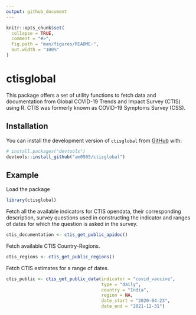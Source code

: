 ```yaml
---
output: github_document
---
```


<!-- README.md is generated from README.Rmd. Please edit that file -->

```r
knitr::opts_chunk$set(
  collapse = TRUE,
  comment = "#>",
  fig.path = "man/figures/README-",
  out.width = "100%"
)
```

# ctisglobal

This package offers a set of utility functions to fetch data and documentation from Global COVID-19 Trends and Impact Survey (CTIS) using R. CTIS was formerly known as COVID-19 Symptoms Survey (CSS).

## Installation

You can install the development version of `ctisglobal` from [GitHub](https://github.com/) with:

``` r
# install.packages("devtools")
devtools::install_github("am0505/ctisglobal")
```

## Example

Load the package

```r
library(ctisglobal)
```

Fetch all the available indicators for CTIS opendata, their corresponding description, survey questions used in constructing the indicator and ranges of dates for which the question is asked in the survey.

```r
ctis_documentation <- ctis_get_public_apidoc()
```

Fetch available CTIS Country-Regions.

```r
ctis_regions <- ctis_get_public_regions()
```

Fetch CTIS estimates for a range of dates.

```r
ctis_public <- ctis_get_public_data(indicator = "covid_vaccine",
                                    type = "daily",
                                    country = "India",
                                    region = NA,
                                    date_start = "2020-04-23",
                                    date_end = "2021-12-31")

```



